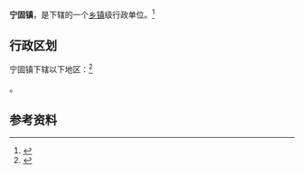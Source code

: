 {{中国乡级行政区
|景观照片文件名 = 
|景观照片描述 = 
|汉语拼音 = 
|其他语言 = 
|其他语言名称 = 
|旧称 = 
|地名出处 = 
|位置图文件名 = 
|位置图描述 = 
|自定义图片= 
|建置时间 = 
|政府驻地 = 
|毗邻 = 
|总面积 = 
|总人口 = 
|总人口年份 = 
|户籍人口 = 
|户籍人口年份 = 
|常住人口 = 
|常住人口年份 = 
|人口密度 = 
|GDP = 
|GDP年份 = 
|邮政编码 = 
|电话区号 = 354
|官方网站 = 
|网站名称 = 
|14/07/28/104/000}}

'''宁固镇'''，是{{PRC admin/fullname|14/07/28/104/000|3}}下辖的一个[[乡镇|乡镇]]级行政单位。<ref>{{PRC admin/ref sgc|{{PRC admin/parent|14/07/28/104/000}}}}</ref>

== 行政区划 ==

宁固镇下辖以下地区：<ref>{{PRC admin/ref sgc|14/07/28/104/000}}</ref>

{{PRC admin/children|14/07/28/104/000}}。

== 参考资料 ==

{{reflist}}

{{PRC admin/navcat|14/07/28/104/000}}
{{山西行政区划小作品}}